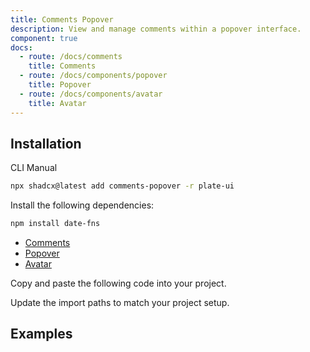 ```yaml
---
title: Comments Popover
description: View and manage comments within a popover interface.
component: true
docs:
  - route: /docs/comments
    title: Comments
  - route: /docs/components/popover
    title: Popover
  - route: /docs/components/avatar
    title: Avatar
---
```


## Installation

<Tabs defaultValue="cli">

<TabsList>
<TabsTrigger value="cli">CLI</TabsTrigger>
<TabsTrigger value="manual">Manual</TabsTrigger>
</TabsList>
<TabsContent value="cli">

```bash
npx shadcx@latest add comments-popover -r plate-ui
```

</TabsContent>

<TabsContent value="manual">

<Steps>

<Step>

Install the following dependencies:

```bash
npm install date-fns
```

- [Comments](/docs/comments)
- [Popover](/docs/components/popover)
- [Avatar](/docs/components/avatar)

</Step>

<Step>

Copy and paste the following code into your project.

</Step>

<ComponentSource name="comments-popover" />
<ComponentSource name="comment-avatar" src="src/registry/default/plate-ui/comment-avatar.tsx" />
<ComponentSource name="comment-create-form" src="src/registry/default/plate-ui/comment-create-form.tsx" />
<ComponentSource name="comment-item" src="src/registry/default/plate-ui/comment-item.tsx" />
<ComponentSource name="comment-more-dropdown" src="src/registry/default/plate-ui/comment-more-dropdown.tsx" />
<ComponentSource name="comment-reply-items" src="src/registry/default/plate-ui/comment-reply-items.tsx" />
<ComponentSource name="comment-resolve-button" src="src/registry/default/plate-ui/comment-resolve-button.tsx" />
<ComponentSource name="comment-value" src="src/registry/default/plate-ui/comment-value.tsx" />


<Step>

Update the import paths to match your project setup.

</Step>

</Steps>

</TabsContent>

</Tabs>

## Examples

<ComponentPreview name="playground-demo" id="comment" />

<ComponentSource src="../../templates/plate-playground-template/src/components/plate-editor.tsx" />
